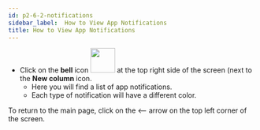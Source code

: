 ```yaml
---
id: p2-6-2-notifications
sidebar_label:  How to View App Notifications
title: How to View App Notifications
---
```


- Click on the **bell** icon <img src="/autographaAssetsV2/how-to/notification.png" width="50px" alt=""/> at the top right side of the screen (next to the **New column** icon.
  - Here you will find a list of app notifications. 	
  - Each type of notification will have a different color. 

To return to the main page, click on the <—— arrow on the top left corner of the screen. 